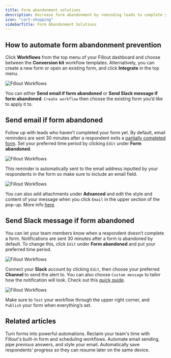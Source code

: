 ```yaml
---
title: Form abandonment solutions
description: Decrease form abandonment by reminding leads to complete your form and notifying your team members when a form hasn’t been finished yet through Conversion Kit workflows.
icon: "cart-shopping"
sidebarTitle: Form Abandonment Solutions
---
```


## How to automate form abandonment prevention

Click **Workflows** from the top menu of your Fillout dashboard and choose between the **Conversion kit** workflow templates. Alternatively, you can create a new form or open an existing form, and click **Integrate** in the top menu.

<Frame>
  <img src="/images/workflows/image-44.png" alt="Fillout Workflows" />
</Frame>

You can either **Send email if form abandoned** or **Send Slack message if form abandoned**. `Create workflow` then choose the existing form you’d like to apply it to.

## Send email if form abandoned

Follow up with leads who haven’t completed your form yet. By default, email reminders are sent 30 minutes after a respondent exits a [partially completed form](/help/partial-submissions). Set your preferred time period by clicking `Edit` under **Form abandoned**.

<Frame>
  <img src="/images/workflows/image-45.png" alt="Fillout Workflows" />
</Frame>

This reminder is automatically sent to the email address inputted by your respondents in the form so make sure to include an email field.

<Frame>
  <img src="/images/workflows/image-46.png" alt="Fillout Workflows" />
</Frame>

You can also add attachments under **Advanced** and edit the style and content of your message when you click `Email` in the upper section of the pop-up. More info [here](/help/custom-emails).

## Send Slack message if form abandoned

You can let your team members know when a respondent doesn’t complete a form. Notifications are sent 30 minutes after a form is abandoned by default. To change this, click `Edit` under **Form abandoned** and put your preferred time period.

<Frame>
  <img src="/images/workflows/image-47.png" alt="Fillout Workflows" />
</Frame>

Connect your **Slack** account by clicking `Edit`, then choose your preferred **Channel** to send the alert to. You can also choose `Custom message` to tailor how the notification will look. Check out this [quick guide](/help/slack).

<Frame>
  <img src="/images/workflows/image-48.png" alt="Fillout Workflows" />
</Frame>

Make sure to `Test` your workflow through the upper right corner, and `Publish` your form when everything’s set.

## Related articles

<CardGroup cols={3}>
  <Card title="Fillout Workflows" href="/help/workflows" icon="clock" iconType="regular" color="#FFC738">
    Turn forms into powerful automations. Reclaim your team's time with Fillout's built-in form and scheduling workflows.
  </Card>
  <Card title="Custom email notifications" href="/help/custom-emails"icon="envelope-open-text" iconType="regular" color="#FFC738">
    Automate email sending, pipe previous answers, and style your email.
  </Card>
    <Card title="Partial submissions" href="/help/partial-submissions" icon="circle-half-stroke" iconType="regular" color="#FFC738">
    Automatically save respondents' progress so they can resume later on the same device.
  </Card>
</CardGroup>
